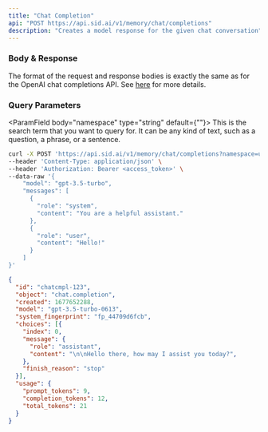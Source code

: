 ```yaml
---
title: "Chat Completion"
api: "POST https://api.sid.ai/v1/memory/chat/completions"
description: "Creates a model response for the given chat conversation"
---
```


### Body & Response
The format of the request and response bodies is exactly the same as for the OpenAI chat completions API. 
See [here](https://platform.openai.com/docs/api-reference/chat/create) for more details.

### Query Parameters
<ParamField body="namespace" type="string" default={""}>
  This is the search term that you want to query for. 
  It can be any kind of text, such as a question, a phrase, or a sentence.
</ParamField>

<RequestExample>

```bash Example Request
curl -X POST 'https://api.sid.ai/v1/memory/chat/completions?namespace=user123' \
--header 'Content-Type: application/json' \
--header 'Authorization: Bearer <access_token>' \
--data-raw '{
    "model": "gpt-3.5-turbo",
    "messages": [
      {
        "role": "system",
        "content": "You are a helpful assistant."
      },
      {
        "role": "user",
        "content": "Hello!"
      }
    ]
}'
```

</RequestExample>

<ResponseExample>

```json Response
{
  "id": "chatcmpl-123",
  "object": "chat.completion",
  "created": 1677652288,
  "model": "gpt-3.5-turbo-0613",
  "system_fingerprint": "fp_44709d6fcb",
  "choices": [{
    "index": 0,
    "message": {
      "role": "assistant",
      "content": "\n\nHello there, how may I assist you today?",
    },
    "finish_reason": "stop"
  }],
  "usage": {
    "prompt_tokens": 9,
    "completion_tokens": 12,
    "total_tokens": 21
  }
}

```

</ResponseExample>
